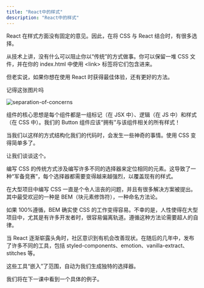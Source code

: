 ```yaml
---
title: "React中的样式"
description: "React中的样式"
---
```


React 在样式方面没有固定的意见。因此，在将 CSS 与 React 结合时，有很多选择。

从技术上讲，没有什么可以阻止你以“传统”的方式做事。你可以保留一堆 CSS 文件，并在你的 index.html 中使用 \<link\> 标签将它们包含进来。

但老实说，如果你想在使用 React 时获得最佳体验，还有更好的方法。

记得这张图片吗

![separation-of-concerns](/react/separation-of-concerns.jpg)

组件的核心思想是每个组件都是一组标记（在 JSX 中）、逻辑（在 JS 中）和样式（在 CSS 中）。我们的 Button 组件应该“拥有”与该组件相关的所有样式！

当我们以这样的方式结构化我们的代码时，会发生一些神奇的事情。使用 CSS 变得简单多了。

让我们谈谈这个。

<Accordions>
<Accordion title="视频概要">

编写 CSS 的传统方式涉及编写许多不同的选择器来定位相同的元素。这导致了一种“军备竞赛”，每个选择器都需要变得越来越强烈，以覆盖现有的样式。

在大型项目中编写 CSS 一直是个令人沮丧的问题，并且有很多解决方案被提出。其中最受欢迎的一种是 BEM（块元素修饰符），一种命名方法论。

如果 100%遵循，BEM 确实使 CSS 的工作变得容易。不幸的是，人性使得在大型项目中，尤其是有许多开发者时，很容易偏离轨道。遵循这种方法论需要超人的自律。

当 React 逐渐崭露头角时，社区意识到有机会改善现状。在随后的几年中，发布了许多不同的工具，包括 styled-components、emotion、vanilla-extract、stitches 等。

这些工具“嵌入”了范围，自动为我们生成独特的选择器。

我们将在下一课中看到一个具体的例子。

</Accordion>
</Accordions>
